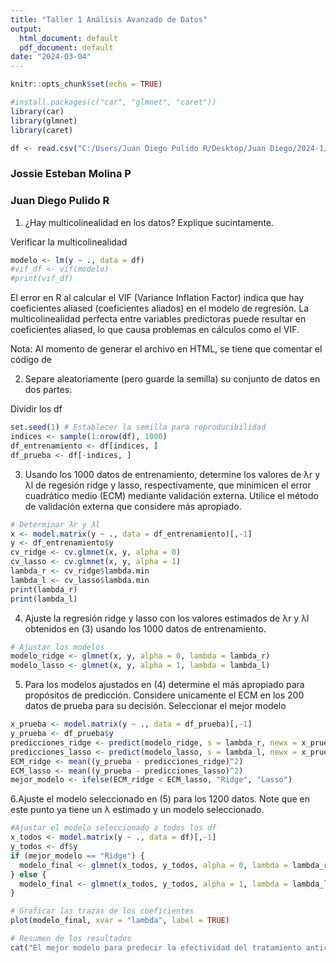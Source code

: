 ```yaml
---
title: "Taller 1 Análisis Avanzado de Datos"
output:
  html_document: default
  pdf_document: default
date: "2024-03-04"
---
```


```r
knitr::opts_chunk$set(echo = TRUE)

#install.packages(c("car", "glmnet", "caret"))
library(car)
library(glmnet)
library(caret)

df <- read.csv("C:/Users/Juan Diego Pulido R/Desktop/Juan Diego/2024-1/Maestría/Análisis de datos/taller1.txt")
```

### Jossie Esteban Molina P
### Juan Diego Pulido R 

1. ¿Hay multicolinealidad en los datos? Explique sucintamente.

Verificar la multicolinealidad

```r
modelo <- lm(y ~ ., data = df)
#vif_df <- vif(modelo)
#print(vif_df)
```

El error en R al calcular el VIF (Variance Inflation Factor) indica que hay coeficientes aliased (coeficientes aliados) en el modelo de regresión. La multicolinealidad perfecta entre variables predictoras puede resultar en coeficientes aliased, lo que causa problemas en cálculos como el VIF.

Nota: Al momento de generar el archivo en HTML, se tiene que comentar el código de  

2. Separe aleatoriamente (pero guarde la semilla) su conjunto de datos en dos partes.

Dividir los df

```r
set.seed(1) # Establecer la semilla para reproducibilidad
indices <- sample(1:nrow(df), 1000)
df_entrenamiento <- df[indices, ]
df_prueba <- df[-indices, ]
```

3. Usando los 1000 datos de entrenamiento, determine los valores de λr y λl de regesión ridge y lasso, respectivamente, que minimicen el error cuadrático medio (ECM) mediante validación externa. Utilice el método de validación externa que considere más apropiado.

```r
# Determinar λr y λl
x <- model.matrix(y ~ ., data = df_entrenamiento)[,-1]
y <- df_entrenamiento$y
cv_ridge <- cv.glmnet(x, y, alpha = 0)
cv_lasso <- cv.glmnet(x, y, alpha = 1)
lambda_r <- cv_ridge$lambda.min
lambda_l <- cv_lasso$lambda.min
print(lambda_r)
print(lambda_l)
```

4. Ajuste la regresión ridge y lasso con los valores estimados de λr y λl obtenidos en (3) usando los 1000 datos de entrenamiento.

```r
# Ajustar los modelos
modelo_ridge <- glmnet(x, y, alpha = 0, lambda = lambda_r)
modelo_lasso <- glmnet(x, y, alpha = 1, lambda = lambda_l)
```

5. Para los modelos ajustados en (4) determine el más apropiado para propósitos de predicción. Considere unicamente el ECM en los 200 datos de prueba para su decisión. Seleccionar el mejor modelo

```r
x_prueba <- model.matrix(y ~ ., data = df_prueba)[,-1]
y_prueba <- df_prueba$y
predicciones_ridge <- predict(modelo_ridge, s = lambda_r, newx = x_prueba)
predicciones_lasso <- predict(modelo_lasso, s = lambda_l, newx = x_prueba)
ECM_ridge <- mean((y_prueba - predicciones_ridge)^2)
ECM_lasso <- mean((y_prueba - predicciones_lasso)^2)
mejor_modelo <- ifelse(ECM_ridge < ECM_lasso, "Ridge", "Lasso")
```

6.Ajuste el modelo seleccionado en (5) para los 1200 datos. Note que en este punto ya tiene un λ estimado y un modelo seleccionado.

```r
#Ajustar el modelo seleccionado a todos los df
x_todos <- model.matrix(y ~ ., data = df)[,-1]
y_todos <- df$y
if (mejor_modelo == "Ridge") {
  modelo_final <- glmnet(x_todos, y_todos, alpha = 0, lambda = lambda_r)
} else {
  modelo_final <- glmnet(x_todos, y_todos, alpha = 1, lambda = lambda_l)
}


```

```r
# Graficar las trazas de los coeficientes
plot(modelo_final, xvar = "lambda", label = TRUE)

```

```r
# Resumen de los resultados
cat("El mejor modelo para predecir la efectividad del tratamiento anticancerígeno es", mejor_modelo, "con un ECM de", ifelse(mejor_modelo == "Ridge", ECM_ridge, ECM_lasso), "en los df de prueba.")


```
